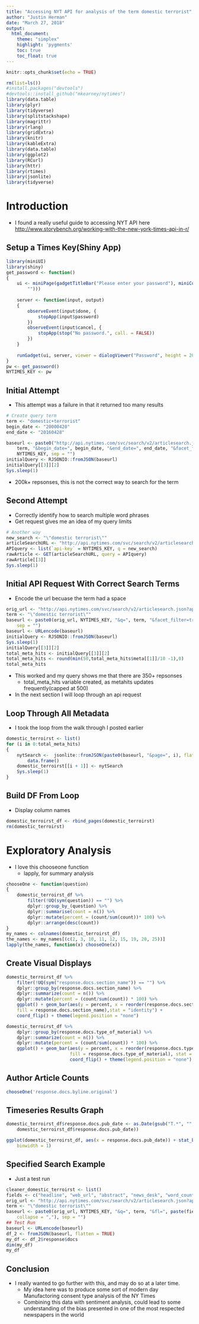 ---
title: "Accessing NYT API for analysis of the term domestic terrorist" 
author: "Justin Herman"
date: "March 27, 2018"
output:
  html_document:
    theme: "simplex"
    highlight: 'pygments'
    toc: true
    toc_float: true
---

```{r setup, include=FALSE,warning=FALSE,warnings=FALSE}
knitr::opts_chunk$set(echo = TRUE)
```


```{r, message=FALSE,warning=FALSE,warnings=FALSE}
rm(list=ls())
#install.packages("devtools")
#devtools::install_github("mkearney/nytimes")
library(data.table)
library(plyr)
library(tidyverse)
library(splitstackshape)
library(magrittr)
library(rlang)
library(gridExtra)
library(knitr)
library(kableExtra)
library(data.table)
library(ggplot2)
library(RCurl)
library(httr)
library(rtimes)
library(jsonlite)
library(tidyverse)
```


# Introduction

+ I found a really useful guide to accessing NYT API here [http://www.storybench.org/working-with-the-new-york-times-api-in-r/](http://www.storybench.org/working-with-the-new-york-times-api-in-r/)

## Setup a Times Key(Shiny App)

```{r, echo= FALSE,warning=FALSE}
library(miniUI)
library(shiny)
get_password <- function()
{
    ui <- miniPage(gadgetTitleBar("Please enter your password"), miniContentPanel(passwordInput("password", 
        "")))
    
    server <- function(input, output)
    {
        observeEvent(input$done, {
            stopApp(input$password)
        })
        observeEvent(input$cancel, {
            stopApp(stop("No password.", call. = FALSE))
        })
    }
    
    runGadget(ui, server, viewer = dialogViewer("Password", height = 200))
}
pw <- get_password()
NYTIMES_KEY <- pw
```

## Initial Attempt 
+ This attempt was a failure in that it returned too many results

```{r}
# Create query term
term <- "domestic+terrorist"
begin_date <- "20000420"
end_date <- "20160428"

baseurl <- paste0("http://api.nytimes.com/svc/search/v2/articlesearch.json?fq=body=", 
    term, "&begin_date=", begin_date, "&end_date=", end_date, "&facet_filter=true&api-key=", 
    NYTIMES_KEY, sep = "")
initialQuery <- RJSONIO::fromJSON(baseurl)
initialQuery[[3]][2]
Sys.sleep(1)
```

+ 200k+ repsonses, this is not the correct way to search for the term 

## Second Attempt 
+ Correctly identify how to search multiple word phrases
+ Get request gives me an idea of my query limits

```{r}
# Another way
new_search <- "\"domestic terrorist\""
articleSearchURL <- "http://api.nytimes.com/svc/search/v2/articlesearch.json"
APIquery <- list(`api-key` = NYTIMES_KEY, q = new_search)
rawArticle <- GET(articleSearchURL, query = APIquery)
rawArticle[[3]]
Sys.sleep(1)
```

## Initial API Request With Correct Search Terms
+ Encode the url becuase the term had a space

```{r}
orig_url <- "http://api.nytimes.com/svc/search/v2/articlesearch.json?api-key="
term <- "\"domestic terrorist\""
baseurl <- paste0(orig_url, NYTIMES_KEY, "&q=", term, "&facet_filter=true", 
    sep = "")
baseurl <- URLencode(baseurl)
initialQuery <- RJSONIO::fromJSON(baseurl)
Sys.sleep(1)
initialQuery[[3]][2]
total_meta_hits <- initialQuery[[3]][2]
total_meta_hits <- round(min(50,total_meta_hits$meta[[1]]/10 -1),0)
total_meta_hits
```

+ This worked and my query shows me that there are 350+ repsonses
    + total_meta_hits variable created, as metahits updates frequently(capped at 500) 
+ In the next section I will loop through an api request

## Loop Through All Metadata

+ I took the loop from the walk through I posted earlier

```{r}
domestic_terroirst <- list()
for (i in 0:total_meta_hits)
{
    nytSearch <-  jsonlite::fromJSON(paste0(baseurl, "&page=", i), flatten = TRUE) %>% 
        data.frame()
    domestic_terroirst[[i + 1]] <- nytSearch
    Sys.sleep(1)
}
```

## Build DF From Loop
+ Display column names 

```{r}
domestic_terroirst_df <- rbind_pages(domestic_terroirst)
rm(domestic_terroirst)
```

# Exploratory Analysis

+ I love this chooseone function
    + lapply, for summary analysis

```{r}
chooseOne <- function(question)
{
    domestic_terroirst_df %>% 
        filter(!UQ(sym(question)) == "") %>% 
        dplyr::group_by_(question) %>% 
        dplyr::summarise(count = n()) %>% 
        dplyr::mutate(percent = (count/sum(count))* 100) %>% 
        dplyr::arrange(desc(count))
}
my_names <- colnames(domestic_terroirst_df)
the_names <- my_names[(c(2, 3, 10, 11, 12, 15, 19, 20, 25))]
lapply(the_names, function(x) chooseOne(x))
```


## Create Visual Displays

```{r}
domestic_terroirst_df %>% 
    filter(!UQ(sym("response.docs.section_name")) == "") %>% 
    dplyr::group_by(response.docs.section_name) %>% 
    dplyr::summarize(count = n()) %>% 
    dplyr::mutate(percent = (count/sum(count)) * 100) %>% 
    ggplot() + geom_bar(aes(y = percent, x = reorder(response.docs.section_name, count), 
    fill = response.docs.section_name),stat = "identity") + 
    coord_flip() + theme(legend.position = "none")

domestic_terroirst_df %>% 
    dplyr::group_by(response.docs.type_of_material) %>% 
    dplyr::summarize(count = n()) %>% 
    dplyr::mutate(percent = (count/sum(count)) * 100) %>% 
    ggplot() + geom_bar(aes(y = percent, x = reorder(response.docs.type_of_material, count),
                        fill = response.docs.type_of_material), stat = "identity") + 
                        coord_flip() + theme(legend.position = "none")
```

## Author Article Counts 

```{r}
chooseOne('response.docs.byline.original')
```

## Timeseries Results Graph

```{r}
domestic_terroirst_df$response.docs.pub_date <- as.Date(gsub("T.*", "", 
    domestic_terroirst_df$response.docs.pub_date))

ggplot(domestic_terroirst_df, aes(x = response.docs.pub_date)) + stat_bin(aes(y = cumsum(..count..)), 
    binwidth = 1)
```

## Specified Search Example 
+ Just a test run

```{r}

cleaner_domestic_terroirst <- list()
fields <- c("headline", "web_url", "abstract", "news_desk", "word_count", "pub_date")
orig_url <- "http://api.nytimes.com/svc/search/v2/articlesearch.json?api-key="
term <- "\"domestic terrorist\""
baseurl <- paste0(orig_url, NYTIMES_KEY, "&q=", term, "&fl=", paste(fields, 
    collapse = ","), sep = "")
## Test Run
baseurl <- URLencode(baseurl)
df_2 <- fromJSON(baseurl, flatten = TRUE)
my_df <- df_2$response$docs
dim(my_df)
my_df
```


## Conclusion

+ I really wanted to go further with this, and may do so at a later time.  
    + My idea here was to produce some sort of modern day Manufactoring consent type analysis of the NY Times
    + Combining this data with sentiment analysis, could lead to some understanding of the bias presented in one of the most respected newspapers in the world
